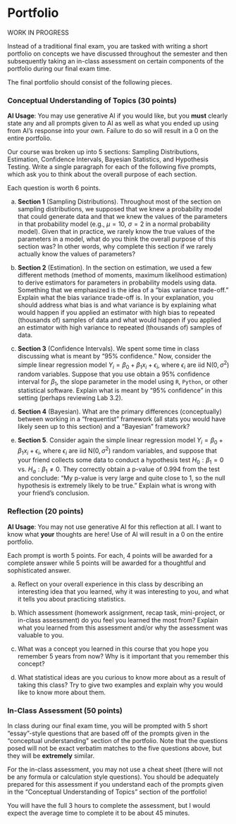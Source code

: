# Portfolio {#sec-portfolio}

WORK IN PROGRESS

Instead of a traditional final exam, you are tasked with writing a short portfolio on concepts we have discussed throughout the semester and then subsequently taking an in-class assessment on certain components of the portfolio during our final exam time.

The final portfolio should consist of the following pieces.

### Conceptual Understanding of Topics (30 points)

__AI Usage__: You may use generative AI if you would like, but you __must__ clearly state any and all prompts given to AI as well as what you ended up using from AI's response into your own. Failure to do so will result in a 0 on the entire portfolio.

Our course was broken up into 5 sections: Sampling Distributions, Estimation, Confidence Intervals, Bayesian Statistics, and Hypothesis Testing. Write a single paragraph for each of the following five prompts, which ask you to think about the overall purpose of each section.

Each question is worth 6 points.

a. __Section 1__ (Sampling Distributions). Throughout most of the section on sampling distributions, we supposed that we knew a probability model that could generate data and that we knew the values of the parameters in that probability model (e.g., $\mu = 10$, $\sigma = 2$ in a normal probability model). Given that in practice, we rarely know the true values of the parameters in a model, what do you think the overall purpose of this section was? In other words, why complete this section if we rarely actually know the values of parameters?

b. __Section 2__ (Estimation). In the section on estimation, we used a few different methods (method of moments, maximum likelihood estimation) to derive estimators for parameters in probability models using data. Something that we emphasized is the idea of a "bias variance trade-off." Explain what the bias variance trade-off is. In your explanation, you should address what bias is and what variance is by explaining what would happen if you applied an estimator with high bias to repeated (thousands of) samples of data and what would happen if you applied an estimator with high variance to repeated (thousands of) samples of data.

c. __Section 3__ (Confidence Intervals). We spent some time in class discussing what is meant by "95% confidence." Now, consider the simple linear regression model $Y_i = \beta_0 + \beta_1 x_i + \epsilon_i$, where $\epsilon_i$ are iid $\text{N}(0, \sigma^2)$ random variables. Suppose that you use obtain a 95% confidence interval for $\beta_1$, the slope parameter in the model using `R`, `Python`, or other statistical software. Explain what is meant by "95% confidence" in this setting (perhaps reviewing Lab 3.2). 

d. __Section 4__ (Bayesian). What are the primary differences (conceptually) between working in a "frequentist" framework (all stats you would have likely seen up to this section) and a "Bayesian" framework?

e. __Section 5__. Consider again the simple linear regression model $Y_i = \beta_0 + \beta_1 x_i + \epsilon_i$, where $\epsilon_i$ are iid $\text{N}(0, \sigma^2)$ random variables, and suppose that your friend collects some data to conduct a hypothesis test $H_0: \beta_1 = 0$ vs. $H_a: \beta_1 \neq 0$. They correctly obtain a p-value of 0.994 from the test and conclude: "My p-value is very large and quite close to 1, so the null hypothesis is extremely likely to be true." Explain what is wrong with your friend's conclusion. 

### Reflection (20 points)

__AI Usage__: You may not use generative AI for this reflection at all. I want to know what __your__ thoughts are here! Use of AI will result in a 0 on the entire portfolio.

Each prompt is worth 5 points. For each, 4 points will be awarded for a complete answer while 5 points will be awarded for a thoughtful and sophisticated answer.

a. Reflect on your overall experience in this class by describing an interesting idea that you learned, why it was interesting to you, and what it tells you about practicing statistics.

b. Which assessment (homework assignment, recap task, mini-project, or in-class assessment) do you feel you learned the most from? Explain what you learned from this assessment and/or why the assessment was valuable to you.

c. What was a concept you learned in this course that you hope you remember 5 years from now? Why is it important that you remember this concept?

d. What statistical ideas are you curious to know more about as a result of taking this class? Try to give two examples and explain why you would like to know more about them.

### In-Class Assessment (50 points)

In class during our final exam time, you will be prompted with 5 short "essay"-style questions that are based off of the prompts given in the "conceptual understanding" section of the portfolio. Note that the questions posed will not be exact verbatim matches to the five questions above, but they will be __extremely__ similar.

For the in-class assessment, you may not use a cheat sheet (there will not be any formula or calculation style questions). You should be adequately prepared for this assessment if you understand each of the prompts given in the "Conceptual Understanding of Topics" section of the portfolio!

You will have the full 3 hours to complete the assessment, but I would expect the average time to complete it to be about 45 minutes.

